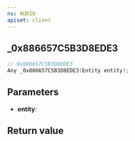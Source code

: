 ```yaml
---
ns: AUDIO
apiset: client
---
```

## _0x886657C5B3D8EDE3

```c
// 0x886657C5B3D8EDE3
Any _0x886657C5B3D8EDE3(Entity entity);
```


## Parameters
* **entity**:

## Return value